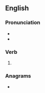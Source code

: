 ==English==

===Pronunciation===
* {{IPA|/luːbz/|lang=en}}
* {{rhymes|uːbz|lang=en}}

===Verb===
{{head|en|verb form}}

# {{en-third-person singular of|lube}}

===Anagrams===
* {{anagrams|en|a=belsu|Blues|Buels|blues|bulse}}